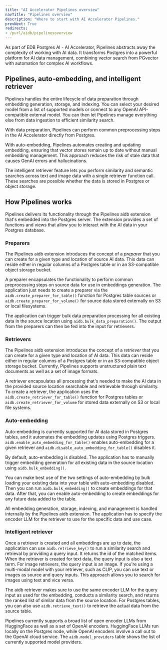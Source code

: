 ```yaml
---
title: "AI Accelerator Pipelines overview"
navTitle: "Pipelines overview"
description: "Where to start with AI Accelerator Pipelines."
prevNext: True
redirects:
- /purl/aidb/pipelinesoverview
---
```


As part of EDB Postgres AI - AI Accelerator, Pipelines abstracts away the complexity of working with AI data. It transforms Postgres into a powerful platform for AI data management, combining vector search from PGvector with automation for complex AI workflows.

## Pipelines, auto-embedding, and intelligent retriever

Pipelines handles the entire lifecycle of data preparation through embedding generation, storage, and indexing. You can select your desired model from a list of supported models or connect to any OpenAI API-compatible external model. You can then let Pipelines manage everything else from data ingestion to efficient similarity search.

With data preparation, Pipelines can perform common preprocessing steps in the AI Accelerator directly from Postgres.

With auto-embedding, Pipelines automates creating and updating embedding, ensuring that vector stores remain up to date without manual embedding management. This approach reduces the risk of stale data that causes GenAI errors and hallucinations.

The intelligent retriever feature lets you perform similarity and semantic searches across text and image data with a single retriever function call. These searches are possible whether the data is stored in Postgres or object storage.

## How Pipelines works

Pipelines delivers its functionality through the Pipelines aidb extension that's embedded into the Postgres server. The extension provides a set of functions and views that allow you to interact with the AI data in your Postgres database.

### Preparers

The Pipelines aidb extension introduces the concept of a *preparer* that you can create for a given type and location of source AI data. This data can reside either in regular columns of a Postgres table or in an S3-compatible object storage bucket.

A preparer encapsulates the functionality to perform common preprocessing steps on source data for use in embeddings generation. The application just needs to create a preparer via the `aidb.create_preparer_for_table()` function for Postgres table sources or `aidb.create_preparer_for_volume()` for source data stored externally on S3 or local filesystems.

The application can trigger bulk data preparation processing for all existing data in the source location using `aidb.bulk_data_preparation()`. The output from the preparers can then be fed into the input for retrievers.

### Retrievers

The Pipelines aidb extension introduces the concept of a *retriever* that you can create for a given type and location of AI data. This data can reside either in regular columns of a Postgres table or in an S3-compatible object storage bucket. Currently, Pipelines supports unstructured plain text documents as well as a set of image formats.

A retriever encapsulates all processing that's needed to make the AI data in the provided source location searchable and retrievable through similarity. To create a retriever, the application uses the `aidb.create_retriever_for_table()` function for Postgres tables or `aidb.create_retriever_for_volume` for stored data externally on S3 or local file systems.

### Auto-embedding

Auto-embedding is currently supported for AI data stored in Postgres tables, and it automates the embedding updates using Postgres triggers. `aidb.enable_auto_embedding_for_table()` enables auto-embedding for a given retriever and `aidb.disable_auto_embedding_for_table()` disables it.

By default, auto-embedding is disabled. The application has to manually trigger embedding generation for all existing data in the source location using `aidb.bulk_embedding()`.

You can make best use of the two settings of auto-embedding by bulk loading your existing data into your table with auto-embedding disabled. Then you can run `aidb.bulk_embedding()` to create embeddings for that data. After that, you can enable auto-embedding to create embeddings for any future data added to the table.

All embedding generation, storage, indexing, and management is handled internally by the Pipelines aidb extension. The application has to specify the encoder LLM for the retriever to use for the specific data and use case.

### Intelligent retriever

Once a retriever is created and all embeddings are up to date, the application can use `aidb.retrieve_key()` to run a similarity search and retrieval by providing a query input. It returns the id of the matched items. When the retriever is created for text data, the query input is also a text term. For image retrievers, the query input is an image. If you're using a multi-modal model with your retriever, such as CLIP, you can use text or images as source and query inputs. This approach allows you to search for images using text and vice versa.

The aidb retriever makes sure to use the same encoder LLM for the query input as used for the embedding, conducts a similarity search, and returns the ranked list of similar data from the source location. For Postgres tables, you can also use `aidb.retrieve_text()` to retrieve the actual data from the source table.

Pipelines currently supports a broad list of open encoder LLMs from HuggingFace as well as a set of OpenAI encoders. HuggingFace LLMs run locally on the Postgres node, while OpenAI encoders involve a call out to the OpenAI cloud service. The `aidb.model_providers` table shows the list of currently supported model providers.
